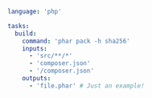 ```yaml title="<project>/moon.yml" {10,11}
language: 'php'

tasks:
  build:
    command: 'phar pack -h sha256'
    inputs:
      - 'src/**/*'
      - 'composer.json'
      - '/composer.json'
    outputs:
      - 'file.phar' # Just an example!
```
